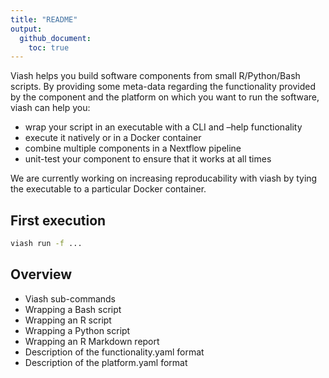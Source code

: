 ```yaml
---
title: "README"
output: 
  github_document:
    toc: true
---
```


Viash helps you build software components from small R/Python/Bash scripts. By providing
some meta-data regarding the functionality provided by the component and 
the platform on which you want to run the software, viash can help you:

* wrap your script in an executable with a CLI and --help functionality
* execute it natively or in a Docker container
* combine multiple components in a Nextflow pipeline
* unit-test your component to ensure that it works at all times

We are currently working on increasing reproducability with viash by tying 
the executable to a particular Docker container.

## First execution

```sh
viash run -f ...
```

## Overview
* Viash sub-commands
* Wrapping a Bash script
* Wrapping an R script
* Wrapping a Python script
* Wrapping an R Markdown report
* Description of the functionality.yaml format
* Description of the platform.yaml format